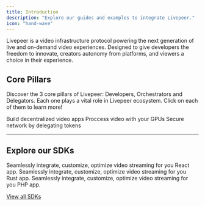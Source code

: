 ```yaml
---
title: Introduction
description: "Explore our guides and examples to integrate Livepeer."
icon: "hand-wave"
---
```


Livepeer is a video infrastructure protocol powering the next generation of live and on-demand video experiences. Designed to give developers the freedom to innovate, creators autonomy from platforms, and viewers a choice in their experience.

## Core Pillars

Discover the 3 core pillars of Livepeer: Developers, Orchestrators and Delegators. Each one plays a vital role in Livepeer ecosystem. Click on each of them to learn more!

<CardGroup cols={3}>
  <Card title="Developers" href="./concepts/spaces" icon="code">
    Build decentralized video apps
  </Card>
  <Card title="Orchestrators" href="./concepts/workbooks" icon="circle-nodes">
    Proccess video with your GPUs
  </Card>
  <Card title="Delegators" href="./concepts/events" icon="coins">
    Secure network by delegating tokens
  </Card>
</CardGroup>

---

## Explore our SDKs

<CardGroup cols={3}>
  <Card title="React" icon="react" color="#5ED2F3">
    Seamlessly integrate, customize, optimize video streaming for you React app.
  </Card>
  <Card title="Node.js" icon="node-js" color="#68a063">
    Seamlessly integrate, customize, optimize video streaming for you Rust app.
  </Card>
  <Card title="PHP" icon="php" color="#787cb4">
    Seamlessly integrate, customize, optimize video streaming for you PHP app.
  </Card>
</CardGroup>

[View all SDKs](sdks)
